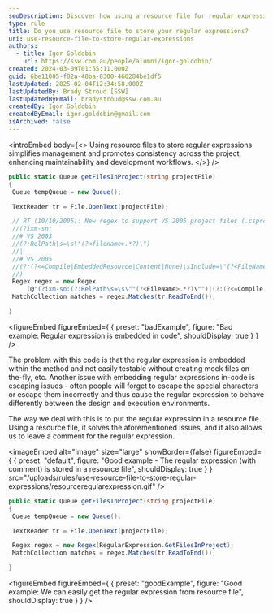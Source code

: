 ```yaml
---
seoDescription: Discover how using a resource file for regular expressions simplifies management and improves maintainability.
type: rule
title: Do you use resource file to store your regular expressions?
uri: use-resource-file-to-store-regular-expressions
authors:
  - title: Igor Goldobin
    url: https://ssw.com.au/people/alumni/igor-goldobin/
created: 2024-03-09T01:55:11.000Z
guid: 6be11005-f82a-48ba-8300-460284be1df5
lastUpdated: 2025-02-04T12:34:58.000Z
lastUpdatedBy: Brady Stroud [SSW]
lastUpdatedByEmail: bradystroud@ssw.com.au
createdBy: Igor Goldobin
createdByEmail: igor.goldobin@gmail.com
isArchived: false
---
```


<introEmbed
  body={<>
Using resource files to store regular expressions simplifies management and promotes consistency across the project, enhancing maintainability and development workflows.
  </>}
/>
```cs
public static Queue getFilesInProject(string projectFile)
{
 Queue tempQueue = new Queue();

 TextReader tr = File.OpenText(projectFile);

 // RT (10/10/2005): New regex to support VS 2005 project files (.csproj & .vbproj)
 //(?ixm-sn:
 //# VS 2003
 //(?:RelPath\s=\s\"(?<filename>.*?)\")
 //|
 //# VS 2005
 //(?:(?<=Compile|EmbeddedResource|Content|None)\sInclude=\"(?<FileName>.*?)\")
 //)
 Regex regex = new Regex
     (@"(?ixm-sn:(?:RelPath\s=\s\""(?<FileName>.*?)\"")|(?:(?<=Compile|EmbeddedResource|Content|None)\sInclude=\""(?<FileName>.*?)\""))");
 MatchCollection matches = regex.Matches(tr.ReadToEnd());

}
```
<figureEmbed figureEmbed={ {
  preset: "badExample",
  figure: "Bad example: Regular expression is embedded in code",
  shouldDisplay: true
} } />


The problem with this code is that the regular expression is embedded within the method and not easily testable without creating mock files on-the-fly, etc. Another issue with embedding regular expressions in-code is escaping issues - often people will forget to escape the special characters or escape them incorrectly and thus cause the regular expression to behave differently between the design and execution environments.

The way we deal with this is to put the regular expression in a resource file. Using a resource file, it solves the aforementioned issues, and it also allows us to leave a comment for the regular expression.


<imageEmbed
  alt="Image"
  size="large"
  showBorder={false}
  figureEmbed={ {
    preset: "default",
    figure: "Good example - The regular expression (with comment) is stored in a resource file",
    shouldDisplay: true
  } }
  src="/uploads/rules/use-resource-file-to-store-regular-expressions/resourceregularexpression.gif"
/>

```cs
public static Queue getFilesInProject(string projectFile)
{
 Queue tempQueue = new Queue();

 TextReader tr = File.OpenText(projectFile);

 Regex regex = new Regex(RegularExpression.GetFilesInProject);
 MatchCollection matches = regex.Matches(tr.ReadToEnd());

}
```
<figureEmbed figureEmbed={ {
  preset: "goodExample",
  figure: "Good example: We can easily get the regular expression from resource file",
  shouldDisplay: true
} } />
